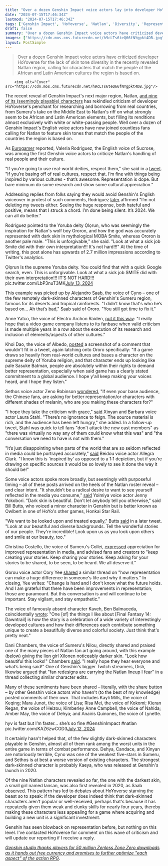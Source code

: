 ```yaml
---
title: "Over a dozen Genshin Impact voice actors lay into developer HoYoverse for more inexplicably 'pale' characters after Natlan reveal: 'You still got time to fix it'"
date: "2024-07-15T17:46:34Z"
lastmod: "2024-07-15T17:46:34Z"
tags: ['Genshin Impact', 'HoYoverse', 'Natlan', 'Diversity', 'Representation', 'RPG', 'Gaming']
draft: false
summary: "Over a dozen Genshin Impact voice actors have criticized developer HoYoverse for the lack of skin tone diversity in the recently revealed Natlan region, calling for characters that match the people of the African and Latin American cultures the region is based on."
images: ["https://cdn.mos.cms.futurecdn.net/h9cLTs6teQ66fNYgpkt4DB.jpg"]
layout: PostSimple
---
```

> Over a dozen Genshin Impact voice actors have criticized developer HoYoverse for the lack of skin tone diversity in the recently revealed Natlan region, calling for characters that match the people of the African and Latin American cultures the region is based on.


        <img alt="Cover" src="https://cdn.mos.cms.futurecdn.net/h9cLTs6teQ66fNYgpkt4DB.jpg"/>
        
The recent reveal of Genshin Impact's next major region, Natlan, [<u>and nine of its (seemingly playable) characters</u>](https://www.gamesradar.com/games/rpg/genshin-impact-drops-a-massive-update-50-teaser-out-of-nowhere-9-natlan-characters-revealed-for-the-rpg-including-the-apparent-pyro-archon/) has rekindled criticism of developer HoYoverse's penchant for researching and borrowing from real countries, from Sumeru's take on the Middle East to Natlan's riff on what strongly seem to be African and Latin American elements, but filling its renditions almost exclusively with white or white-passing people. Well over a dozen of Genshin Impact's English voice actors have now joined countless fans calling for Natlan to feature skin tones that match the people of the countries the region is based on. 

As [<u>Eurogamer</u>](https://www.eurogamer.net/hoyoverse-voice-actors-speak-out-over-lack-of-diversity-in-genshin-impact-natlan-character-designs) reported, Valeria Rodríguez, the English voice of Sucrose, was among the first Genshin voice actors to criticize Natlan's handling of real people and their culture. 

"If you’re going to use real-world deities, respect them," she said in a [<u>tweet</u>](https://x.com/ElvisBadger/status/1811938030992916857). "If you’re basing off of real cultures, respect that. I’m fine with things being inspired by various cultures - that’s awesome. Representation is dope. But bare minimum do some research and show some cultural appreciation."

Addressing replies from folks saying they would avoid Genshin's English voiceover in protest of such comments, Rodríguez [<u>later</u>](https://x.com/ElvisBadger/status/1812074051705373018) affirmed "I’m not deleting my tweets either. Seeing the huge response, both hateful and positive, means that I struck a chord. I’m done being silent. It’s 2024. We can all do better."

Rodríguez pointed to the Yoruba deity Ọlọrun, who was seemingly the inspiration for Natlan's wolf boy Ororon, and how the god was accurately represented with dark skin in mythological MOBA Smite, whereas Ororon is another pale male. "This is unforgivable," she said. "Look at what a sick job Smite did with their own interpretation!!! It's not hard!!!" At the time of writing, this post alone has upwards of 2.7 million impressions according to Twitter's analytics. 

Ọlọrun Is the supreme Yoruba deity. You could find that with a quick Google search, even. This is unforgivable. Look at what a sick job SMITE did with their own interpretation!!! IT’S NOT HARD!!! pic.twitter.com/LbP3nuT3MK[July 13, 2024](https://twitter.com/ElvisBadger/status/1811948052321829138)

This example was picked up by Alejandro Saab, the voice of Cyno – one of the few remotely dark-skinned characters of Genshin's Sumeru region, famous for its deserts and tropical rainforests. "I didn’t know that's who he’s based on… Ah that’s bad," Saab [<u>said</u>](https://x.com/KaggyFilms/status/1811966018018767309) of Ororo. "You still got time to fix it."

Anne Yatco, the voice of Electro Archon Raiden, [<u>put it this way</u>](https://x.com/annejyatco/status/1812215122888437830): "I really hope that a video game company listens to its fanbase when valid criticism is made multiple years in a row about the execution of its research and inclusion of elements/aspects of other cultures." 

Khoi Dao, the voice of Albedo, [<u>posted</u>](https://x.com/khoidaooo/status/1812140177126723759) a screenshot of a comment that wouldn't fit in a tweet, again latching onto Ororo specifically: "If a game draws so heavily from real-world cultures and bases a character on the supreme deity of Yoruba religion, and that character ends up looking like pale Sasuke Batman, people are absolutely within their rights to demand better representation, especially when said game has a clearly stated commitment to a global audience. I hope y'all keep making your voices heard, and I hope they listen." 

Sethos voice actor Zeno Robinson [<u>wondered</u>](https://x.com/childishgamzeno/status/1812108021050318922), "If even your base audience, the Chinese fans, are asking for better representation/or characters with different shades of melanin, who are you making these characters for?"

"I hope they take the criticism with grace," [<u>said</u>](https://x.com/laura_stahl/status/1812160012305019118) Xinyan and Barbara voice actor Laura Stahl. "There’s no ignorance to feign. The source material is rich, and the audience has been left hungry," she added. In a follow-up tweet, Stahl was quick to tell fans "don't attack the new cast members" as "there was virtually no way any of them could know what this was" and "the conversation we need to have is not with them." 

"It’s just disappointing when parts of the world that are so seldom reflected in media could be portrayed accurately," [<u>said</u>](https://x.com/SimplyAllegra/status/1812228515678613946) Beidou voice actor Allegra Clark. "I know this is 'inspired by' as opposed to a 1:1 depiction, but if you’re drawing on specific sources it would be so lovely to see it done the way it should be!" 



Some voice actors spoke more broadly, but seemingly with purposeful timing – all of these posts arrived on the heels of the Natlan roster reveal – and clear intent. "It shouldn’t be a radical desire to want to see yourself reflected in the media you consume," [<u>said</u>](https://x.com/JennyYokobori/status/1812184758291767484) Yoimiya voice actor Jenny Yokobori. "Dark skin is beautiful. Don't let anybody tell you otherwise," said Bill Butts, who voiced a minor character in Genshin but is better known as Owlbert in one of HoYo's other games, Honkai Star Rail. 

"We want to be looked upon and treated equally," Butts [<u>said</u>](https://x.com/billdozer777/status/1812595491269644350) in a later tweet. "Look at our beautiful and diverse backgrounds. Tell the wonderful stories of our people. They're incredible! Look upon us as you look upon others and smile at our beauty, too." 

Christina Costello, the voice of Sumeru's Collei, [<u>expressed</u>](https://x.com/Its_Tina_timeVO/status/1812161869437628664) appreciation for improved representation in media, and advised fans and creators to "keep creating your stories. Keep sharing your stories. Keep asking for your stories to be shared, to be seen, to be heard. We all deserve it." 

Gorou voice actor Cory Yee [<u>shared</u>](https://x.com/CoryYee/status/1812553456227684842) a similar thread on "how representation can make a huge difference in someone's life and why it matters." In closing, Yee writes: "Change is hard and I don't know what the future holds. And I am grateful that there have been improvements in representation; those are paramount. But this conversation is and will continue to be important. Stay vigilant, and stay empathetic." 



The voice of famously absent character Kaveh, Ben Balmaceda, coincidentally [<u>wrote</u>](https://x.com/benbevoicing/status/1812210032500678750): "One [of] the things I like about [Final Fantasy 14: Dawntrail] is how the story is a celebration of a wide variety of interestingly developed cultures and how their differences each contribute something unique to create a beautifully diverse and colorful society. Just think that's pretty neat."

Dani Chambers, the voice of Sumeru's Nilou, directly shared and praised one of the many pieces of Natlan fan art going around, with this example (below) giving the lion girl Xilonen noticeably darker skin. "Look how beautiful this looks!" Chambers [<u>said</u>](https://x.com/SkiniMini07/status/1812225243458539823). "I really hope they hear everyone and what’s being said!" One of Genshin's bigger Twitch streamers, Dish, likewise [<u>argued</u>](https://x.com/companiondish/status/1811979912305344672) that "fan redesigns are carrying the Natlan lineup I fear" in a thread collecting similar character edits. 

Many of these sentiments have been shared – literally, with the share button – by other Genshin voice actors who haven't (to the best of my knowledge) posted comments of their own. That includes Kayli Mills, the voice of Keqing; Mara Junot, the voice of Lisa; Risa Mei, the voice of Kokomi; Kieran Regan, the voice of Heizou; Kimberley Anne Campbell, the voice of Nahida; Amber May, the voice of Dehya; and Anairis Quinones, the voice of Lynette. 

hyv is fast but I’m faster… she’s so fine #GenshinImpact #natlan pic.twitter.com/KAZ6zwCOD3[July 12, 2024](https://twitter.com/chvuuyu/status/1811620109909189037)

It certainly hasn't helped that, of the few slightly dark-skinned characters playable in Genshin, almost all of them rank among the worst units in the entire game in terms of combat performance. Dehya, Candace, and Xinyan are notoriously terrible, Cyno was one of the weakest five-stars in Sumeru, and Sethos is at best a worse version of existing characters. The strongest dark-skinned character is probably Kaeya, who was released at Genshin's launch in 2020. 

Of the nine Natlan characters revealed so far, the one with the darkest skin, a small girl named Iansan, was also first revealed in 2020, as Saab [<u>observed</u>](https://x.com/KaggyFilms/status/1811966813384724835). This pattern has led to debates about HoYoverse starving the beast so to speak: if the developer does indeed think that dark-skinned characters aren't popular or well-received, perhaps that's because it has repeatedly given them weak and clunky skills for nearly four years, thereby making these characters less appealing for a game where acquiring and building a new unit is a significant investment.  

Genshin has seen blowback on representation before, but nothing on this level. I've contacted HoYoverse for comment on this wave of criticism and will update our reporting if I receive a reply. 

[<u><em>Genshin studio thanks players for 50 million Zenless Zone Zero downloads as it hands out free currency and promises to further optimize "each aspect" of the action RPG</em></u>](https://www.gamesradar.com/games/action-rpg/genshin-studio-thanks-players-for-50-million-zenless-zone-zero-downloads-as-it-hands-out-free-currency-and-promises-to-further-optimize-each-aspect-of-the-action-rpg/)*.*
        